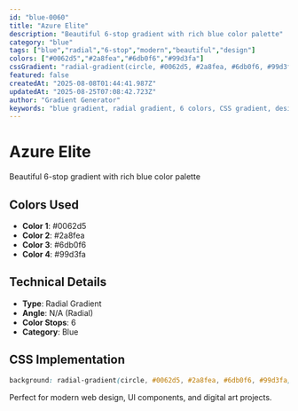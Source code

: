 ```yaml
---
id: "blue-0060"
title: "Azure Elite"
description: "Beautiful 6-stop gradient with rich blue color palette"
category: "blue"
tags: ["blue","radial","6-stop","modern","beautiful","design"]
colors: ["#0062d5","#2a8fea","#6db0f6","#99d3fa"]
cssGradient: "radial-gradient(circle, #0062d5, #2a8fea, #6db0f6, #99d3fa)"
featured: false
createdAt: "2025-08-08T01:44:41.987Z"
updatedAt: "2025-08-25T07:08:42.723Z"
author: "Gradient Generator"
keywords: "blue gradient, radial gradient, 6 colors, CSS gradient, design, #0062d5, #2a8fea, #6db0f6, #99d3fa"
---
```


# Azure Elite

Beautiful 6-stop gradient with rich blue color palette

## Colors Used
- **Color 1**: #0062d5
- **Color 2**: #2a8fea
- **Color 3**: #6db0f6
- **Color 4**: #99d3fa

## Technical Details
- **Type**: Radial Gradient
- **Angle**: N/A (Radial)
- **Color Stops**: 6
- **Category**: Blue

## CSS Implementation
```css
background: radial-gradient(circle, #0062d5, #2a8fea, #6db0f6, #99d3fa);
```

Perfect for modern web design, UI components, and digital art projects.
